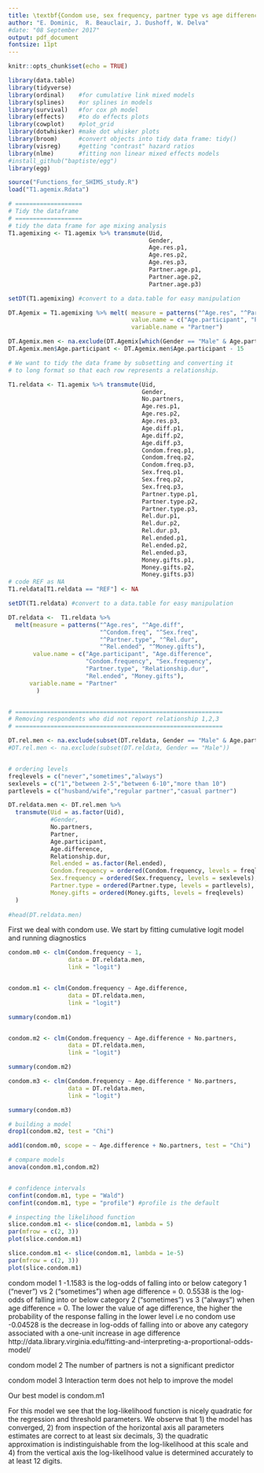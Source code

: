 ```yaml
---
title: \textbf{Condom use, sex frequency, partner type vs age difference}
author: "E. Dominic,  R. Beauclair, J. Dushoff, W. Delva"
#date: "08 September 2017"
output: pdf_document
fontsize: 11pt
---
```


```r
knitr::opts_chunk$set(echo = TRUE)

library(data.table)
library(tidyverse)
library(ordinal)    #for cumulative link mixed models
library(splines)    #or splines in models
library(survival)   #for cox ph model
library(effects)    #to do effects plots
library(cowplot)    #plot_grid
library(dotwhisker) #make dot whisker plots
library(broom)      #convert objects into tidy data frame: tidy()
library(visreg)     #getting "contrast" hazard ratios
library(nlme)       #fitting non linear mixed effects models
#install_github("baptiste/egg")
library(egg)

source("Functions_for_SHIMS_study.R")
load("T1.agemix.Rdata")

```

```r
# ===================
# Tidy the dataframe 
# ===================
# tidy the data frame for age mixing analysis
T1.agemixing <- T1.agemix %>% transmute(Uid,
                                        Gender,
                                        Age.res.p1,
                                        Age.res.p2,
                                        Age.res.p3,
                                        Partner.age.p1,
                                        Partner.age.p2,
                                        Partner.age.p3)

setDT(T1.agemixing) #convert to a data.table for easy manipulation

DT.Agemix = T1.agemixing %>% melt( measure = patterns("^Age.res", "^Partner.age"),
                                   value.name = c("Age.participant", "Partner.age"),
                                   variable.name = "Partner")

DT.Agemix.men <- na.exclude(DT.Agemix[which(Gender == "Male" & Age.participant >= 15),])
DT.Agemix.men$Age.participant <- DT.Agemix.men$Age.participant - 15

# We want to tidy the data frame by subsetting and converting it 
# to long format so that each row represents a relationship.

T1.reldata <- T1.agemix %>% transmute(Uid,
                                      Gender,
                                      No.partners,
                                      Age.res.p1,
                                      Age.res.p2,
                                      Age.res.p3,
                                      Age.diff.p1,
                                      Age.diff.p2,
                                      Age.diff.p3,
                                      Condom.freq.p1,
                                      Condom.freq.p2,
                                      Condom.freq.p3,
                                      Sex.freq.p1,
                                      Sex.freq.p2,
                                      Sex.freq.p3,
                                      Partner.type.p1,
                                      Partner.type.p2,
                                      Partner.type.p3,
                                      Rel.dur.p1,
                                      Rel.dur.p2,
                                      Rel.dur.p3,
                                      Rel.ended.p1,
                                      Rel.ended.p2,
                                      Rel.ended.p3,
                                      Money.gifts.p1,
                                      Money.gifts.p2,
                                      Money.gifts.p3)
# code REF as NA
T1.reldata[T1.reldata == "REF"] <- NA

setDT(T1.reldata) #convert to a data.table for easy manipulation

DT.reldata <-  T1.reldata %>% 
  melt(measure = patterns("^Age.res", "^Age.diff",
                          "^Condom.freq", "^Sex.freq",
                          "^Partner.type", "^Rel.dur",
                          "^Rel.ended", "^Money.gifts"), 
       value.name = c("Age.participant", "Age.difference",
                      "Condom.frequency", "Sex.frequency",
                      "Partner.type", "Relationship.dur",
                      "Rel.ended", "Money.gifts"),  
      variable.name = "Partner"
        )


# ===========================================================
# Removing respondents who did not report relationship 1,2,3
# ===========================================================

DT.rel.men <- na.exclude(subset(DT.reldata, Gender == "Male" & Age.participant >= 15))
#DT.rel.men <- na.exclude(subset(DT.reldata, Gender == "Male"))


# ordering levels
freqlevels = c("never","sometimes","always")
sexlevels = c("1","between 2-5","between 6-10","more than 10")
partlevels = c("husband/wife","regular partner","casual partner")

DT.reldata.men <- DT.rel.men %>% 
  transmute(Uid = as.factor(Uid),
            #Gender,
            No.partners,
            Partner,
            Age.participant,
            Age.difference,
            Relationship.dur,
            Rel.ended = as.factor(Rel.ended),
            Condom.frequency = ordered(Condom.frequency, levels = freqlevels),
            Sex.frequency = ordered(Sex.frequency, levels = sexlevels),
            Partner.type = ordered(Partner.type, levels = partlevels),
            Money.gifts = ordered(Money.gifts, levels = freqlevels)
  )
  
#head(DT.reldata.men)
```

First we deal with condom use.
We start by fitting cumulative logit model and running diagnostics

```r
condom.m0 <- clm(Condom.frequency ~ 1,
                 data = DT.reldata.men,
                 link = "logit")


condom.m1 <- clm(Condom.frequency ~ Age.difference,
                 data = DT.reldata.men,
                 link = "logit")

summary(condom.m1)


condom.m2 <- clm(Condom.frequency ~ Age.difference + No.partners,
                 data = DT.reldata.men,
                 link = "logit")

summary(condom.m2)

condom.m3 <- clm(Condom.frequency ~ Age.difference * No.partners,
                 data = DT.reldata.men,
                 link = "logit")

summary(condom.m3)

# building a model
drop1(condom.m2, test = "Chi")

add1(condom.m0, scope = ~ Age.difference + No.partners, test = "Chi")

# compare models
anova(condom.m1,condom.m2)


# confidence intervals
confint(condom.m1, type = "Wald")
confint(condom.m1, type = "profile") #profile is the default

# inspecting the likelihood function
slice.condom.m1 <- slice(condom.m1, lambda = 5) 
par(mfrow = c(2, 3)) 
plot(slice.condom.m1)

slice.condom.m1 <- slice(condom.m1, lambda = 1e-5) 
par(mfrow = c(2, 3)) 
plot(slice.condom.m1)
```

condom model 1
-1.1583 is the log-odds of falling into or below category 1 ("never") vs 2 ("sometimes") when age difference = 0.
0.5538 is the log-odds of falling into or below category 2 ("sometimes") vs 3 ("always") when age difference = 0.
The lower the value of age difference, the higher the probability of the response falling in the lower level i.e no condom use
-0.04528 is the decrease in log-odds of falling into or above any category associated with a one-unit increase in age difference
http://data.library.virginia.edu/fitting-and-interpreting-a-proportional-odds-model/


condom model 2
The number of partners is not a significant predictor

condom model 3
Interaction term does not help to improve the model

Our best model is condom.m1


For this model we see that the log-likelihood function is nicely quadratic for the regression
and threshold parameters.
We observe that 1) the model has converged, 2) from
inspection of the horizontal axis all parameters estimates are correct to at least six decimals,
3) the quadratic approximation is indistinguishable from the log-likelihood at this scale and 4)
from the vertical axis the log-likelihood value is determined accurately to at least 12 digits.

```r


```